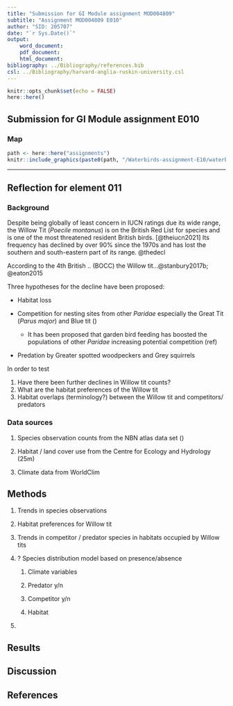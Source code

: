 ```yaml
---
title: "Submission for GI Module assignment MOD004809"
subtitle: "Assignment MOD004809 E010"
author: "SID: 205707"
date: "`r Sys.Date()`"
output: 
    word_document:
    pdf_document:
    html_document:
bibliography: ../Bibliography/references.bib
csl: ../Bibliography/harvard-anglia-ruskin-university.csl
---
```


```r
knitr::opts_chunk$set(echo = FALSE)
here::here()
```

## Submission for GI Module assignment E010

### Map

```r

path <- here::here("assignments")
knitr::include_graphics(paste0(path, "/Waterbirds-assignment-E10/waterbirds-E10-GIS.png"))
```

------------------------------------------------------------------------

## Reflection for element 011

### Background

Despite being globally of least concern in IUCN ratings due its wide range, the Willow Tit (*Poecile montanus*) is on the British Red List for species and is one of the most threatened resident British birds. [@theiucn2021] Its frequency has declined by over 90% since the 1970s and has lost the southern and south-eastern part of its range. @thedecl

According to the 4th British .. (BOCC) the Willow tit...@stanbury2017b; @eaton2015

Three hypotheses for the decline have been proposed:

-   Habitat loss

-   Competition for nesting sites from other *Paridae* especially the Great Tit (*Parus major*) and Blue tit ()

    -   It has been proposed that garden bird feeding has boosted the populations of other *Paridae* increasing potential competition (ref)

-   Predation by Greater spotted woodpeckers and Grey squirrels

In order to test

1.  Have there been further declines in Willow tit counts?
2.  What are the habitat preferences of the Willow tit
3.  Habitat overlaps (terminology?) between the Willow tit and competitors/ predators

### Data sources

1.  Species observation counts from the NBN atlas data set ()

2.  Habitat / land cover use from the Centre for Ecology and Hydrology (25m)

3.  Climate data from WorldClim

## Methods

1.  Trends in species observations

2.  Habitat preferences for Willow tit

3.  Trends in competitor / predator species in habitats occupied by Willow tits

4.  ? Species distribution model based on presence/absence

    1.  Climate variables

    2.  Predator y/n

    3.  Competitor y/n

    4.  Habitat

5.  

## Results

## Discussion

## References
